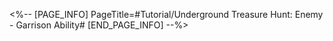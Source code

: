 <%-- [PAGE_INFO]
PageTitle=#Tutorial/Underground Treasure Hunt: Enemy - Garrison Ability#
[END_PAGE_INFO] --%>
{{Tutorial
|sort      = 801015
|title     = Underground Treasure Hunt: Enemy - Garrison Ability
|subtitle  = 
|type      = 
|about     = 
|image1    = Tutorial Underground Treasure Hunt Enemy - Garrison Ability 1.png{{subst:void|<!--$UPLOAD:<<SpriteOutput/TutorialPic/TutorialPage_801015.png>-<Tutorial Underground Treasure Hunt Enemy - Garrison Ability 1.png>>}}
|text1     = Enemies with {{Color|h|nobold=1|Garrison Abilities}} will strengthen themselves according to the number of unexplored areas surrounding them, increasing their own ATK. <br />These enemies will immediately appear, but {{Color|h|nobold=1|will not lock down the surrounding area}}.
|image2    = Tutorial Underground Treasure Hunt Enemy - Garrison Ability 2.png{{subst:void|<!--$UPLOAD:<<SpriteOutput/TutorialPic/TutorialPage_801021.png>-<Tutorial Underground Treasure Hunt Enemy - Garrison Ability 2.png>>}}
|text2     = Defeat enemies with Garrison abilities to obtain {{Color|h|nobold=1|Door Card}}.
}}